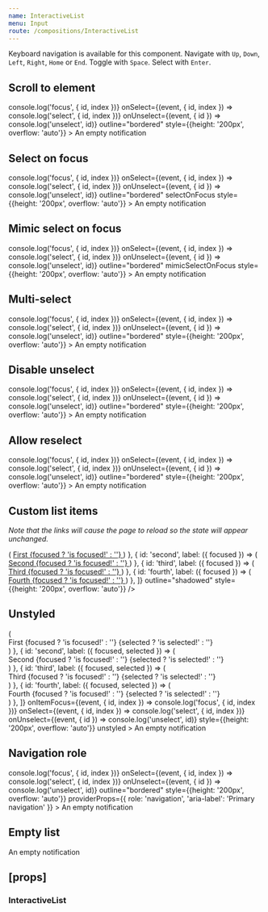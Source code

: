 ```yaml
---
name: InteractiveList
menu: Input
route: /compositions/InteractiveList
---
```



<PageTitle title="InteractiveList" src="compositions/InteractiveList" />

Keyboard navigation is available for this component. Navigate with `Up`, `Down`, `Left`, `Right`, `Home` or `End`. Toggle with `Space`. Select with `Enter`.

## Scroll to element

<Playground>
  <ThemeWrapper>
    <InteractiveList
      initialSelected="violet-red"
      items={options}
      onItemFocus={(event, { id, index }) => console.log('focus', { id, index })}
      onSelect={(event, { id, index }) => console.log('select', { id, index })}
      onUnselect={(event, { id }) => console.log('unselect', id)}
      outline="bordered"
      style={{height: '200px', overflow: 'auto'}}
    >
      An empty notification
    </InteractiveList>
  </ThemeWrapper>
</Playground>

## Select on focus

<Playground>
  <ThemeWrapper>
    <InteractiveList
      initialSelected="red"
      items={options}
      onItemFocus={(event, { id, index }) => console.log('focus', { id, index })}
      onSelect={(event, { id, index }) => console.log('select', { id, index })}
      onUnselect={(event, { id }) => console.log('unselect', id)}
      outline="bordered"
      selectOnFocus
      style={{height: '200px', overflow: 'auto'}}
    >
      An empty notification
    </InteractiveList>
  </ThemeWrapper>
</Playground>

## Mimic select on focus

<Playground>
  <ThemeWrapper>
    <InteractiveList
      initialSelected="red"
      items={options}
      onItemFocus={(event, { id, index }) => console.log('focus', { id, index })}
      onSelect={(event, { id, index }) => console.log('select', { id, index })}
      onUnselect={(event, { id }) => console.log('unselect', id)}
      outline="bordered"
      mimicSelectOnFocus
      style={{height: '200px', overflow: 'auto'}}
    >
      An empty notification
    </InteractiveList>
  </ThemeWrapper>
</Playground>


## Multi-select

<Playground>
  <ThemeWrapper>
    <InteractiveList
      allowMultiSelect
      initialSelected={['violet-red']}
      items={options}
      onItemFocus={(event, { id, index }) => console.log('focus', { id, index })}
      onSelect={(event, { id, index }) => console.log('select', { id, index })}
      onUnselect={(event, { id }) => console.log('unselect', id)}
      outline="bordered"
      style={{height: '200px', overflow: 'auto'}}
    >
      An empty notification
    </InteractiveList>
  </ThemeWrapper>
</Playground>

## Disable unselect

<Playground>
  <ThemeWrapper>
    <InteractiveList
      disableUnselect
      initialSelected="red"
      items={options}
      onItemFocus={(event, { id, index }) => console.log('focus', { id, index })}
      onSelect={(event, { id, index }) => console.log('select', { id, index })}
      onUnselect={(event, { id }) => console.log('unselect', id)}
      outline="bordered"
      style={{height: '200px', overflow: 'auto'}}
    >
      An empty notification
    </InteractiveList>
  </ThemeWrapper>
</Playground>

## Allow reselect

<Playground>
  <ThemeWrapper>
    <InteractiveList
      allowReselect
      disableUnselect
      initialSelected="red"
      items={options}
      onItemFocus={(event, { id, index }) => console.log('focus', { id, index })}
      onSelect={(event, { id, index }) => console.log('select', { id, index })}
      onUnselect={(event, { id }) => console.log('unselect', id)}
      outline="bordered"
      style={{height: '200px', overflow: 'auto'}}
    >
      An empty notification
    </InteractiveList>
  </ThemeWrapper>
</Playground>

## Custom list items

*Note that the links will cause the page to reload so the state will appear unchanged.*

<Playground>
  <ThemeWrapper>
    <InteractiveList
      items={[
        {
          id: 'first',
          label: ({ focused }) => (
            <a href="#linked" style={{color: 'currentColor', display: 'block', height: '60px'}}>
              First {focused ? 'is focused!' : ''}
            </a>
          )
        },
        {
          id: 'second',
          label: ({ focused }) => (
            <a href="#linked" style={{color: 'currentColor', display: 'block', height: '60px'}}>
              Second {focused ? 'is focused!' : ''}
            </a>
          )
        },
        {
          id: 'third',
          label: ({ focused }) => (
            <a href="#linked" style={{color: 'currentColor', display: 'block', height: '60px'}}>
              Third {focused ? 'is focused!' : ''}
            </a>
          )
        },
        {
          id: 'fourth',
          label: ({ focused }) => (
            <a href="#linked" style={{color: 'currentColor', display: 'block', height: '60px'}}>
              Fourth {focused ? 'is focused!' : ''}
            </a>
          )
        },
      ]}
      outline="shadowed"
      style={{height: '200px', overflow: 'auto'}}
    />
  </ThemeWrapper>
</Playground>

## Unstyled

<Playground>
  <ThemeWrapper>
    <InteractiveList
      initialSelected="red"
      items={[
        {
          id: 'first',
          label: ({ focused, selected }) => (
            <div style={{color: 'currentColor', display: 'block', height: '20px'}}>
              First {focused ? 'is focused!' : ''} {selected ? 'is selected!' : ''}
            </div>
          )
        },
        {
          id: 'second',
          label: ({ focused, selected }) => (
            <div style={{color: 'currentColor', display: 'block', height: '20px'}}>
              Second {focused ? 'is focused!' : ''} {selected ? 'is selected!' : ''}
            </div>
          )
        },
        {
          id: 'third',
          label: ({ focused, selected }) => (
            <div style={{color: 'currentColor', display: 'block', height: '20px'}}>
              Third {focused ? 'is focused!' : ''} {selected ? 'is selected!' : ''}
            </div>
          )
        },
        {
          id: 'fourth',
          label: ({ focused, selected }) => (
            <div style={{color: 'currentColor', display: 'block', height: '20px'}}>
              Fourth {focused ? 'is focused!' : ''} {selected ? 'is selected!' : ''}
            </div>
          )
        },
      ]}
      onItemFocus={(event, { id, index }) => console.log('focus', { id, index })}
      onSelect={(event, { id, index }) => console.log('select', { id, index })}
      onUnselect={(event, { id }) => console.log('unselect', id)}
      style={{height: '200px', overflow: 'auto'}}
      unstyled
    >
      An empty notification
    </InteractiveList>
  </ThemeWrapper>
</Playground>

## Navigation role

<Playground>
  <ThemeWrapper>
    <InteractiveList
      initialSelected="violet-red"
      items={options}
      onItemFocus={(event, { id, index }) => console.log('focus', { id, index })}
      onSelect={(event, { id, index }) => console.log('select', { id, index })}
      onUnselect={(event, { id }) => console.log('unselect', id)}
      outline="bordered"
      style={{height: '200px', overflow: 'auto'}}
      providerProps={{ role: 'navigation', 'aria-label': 'Primary navigation' }}
    >
      An empty notification
    </InteractiveList>
  </ThemeWrapper>
</Playground>

## Empty list

<Playground>
  <ThemeWrapper>
    <InteractiveList items={[]} outline="bordered">
      An empty notification
    </InteractiveList>
  </ThemeWrapper>
</Playground>

## \[props\]

### InteractiveList

<Props of={InteractiveList} />
